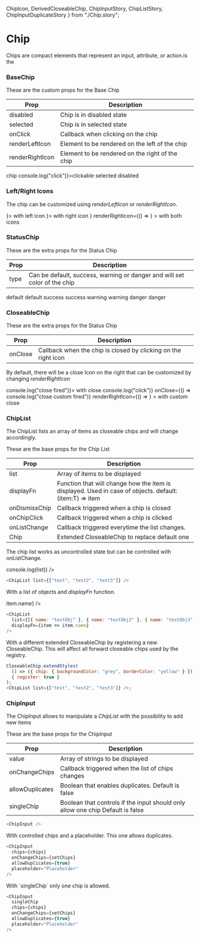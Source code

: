   ChipIcon,
  DerivedCloseableChip,
  ChipInputStory,
  ChipListStory,
  ChipInputDuplicateStory
} from "./Chip.story";

<Meta title="Components| Chip" />

# Chip

Chips are compact elements that represent an input, attribute, or action.is the

### BaseChip

These are the custom props for the Base Chip

<table width="100%">
  <thead>
    <tr>
      <th>Prop</th>
      <th>Description</th>
    </tr>
  </thead>
  <tbody>
    <tr>
      <td>disabled</td>
      <td>Chip is in disabled state</td>
    </tr>
    <tr>
      <td>selected</td>
      <td>Chip is in selected state</td>
    </tr>
    <tr>
      <td>onClick</td>
      <td>Callback when clicking on the chip</td>
    </tr>
    <tr>
      <td>renderLeftIcon</td>
      <td>Element to be rendered on the left of the chip</td>
    </tr>
    <tr>
      <td>renderRightIcon</td>
      <td>Element to be rendered on the right of the chip</td>
    </tr>
  </tbody>
</table>

<Preview>
  <Story name="BaseChip">
    <div
      style={{
        display: "flex",
        justifyContent: "space-around",
        alignItems: "center"
      }}
    >
      <BaseChip>chip</BaseChip>
      <BaseChip onClick={() => console.log("click")}>clickable</BaseChip>
      <BaseChip selected>selected</BaseChip>
      <BaseChip disabled>disabled</BaseChip>
    </div>
  </Story>
</Preview>

### Left/Right Icons

The chip can be customized using _renderLeftIcon_ or _renderRightIcon_.

<Preview>
  <Story name="IconChip">
    <div
      style={{
        display: "flex",
        justifyContent: "space-around",
        alignItems: "center"
      }}
    >
      <BaseChip renderLeftIcon={() => <ChipIcon type="left" name="add" />}>
        with left icon
      </BaseChip>
      <BaseChip renderRightIcon={() => <ChipIcon type="right" name="add" />}>
        with right icon
      </BaseChip>
      <BaseChip
        renderLeftIcon={() => <ChipIcon type="left" name="add" />}
        renderRightIcon={() => <ChipIcon type="right" name="arrow" />}
      >
        with both icons
      </BaseChip>
    </div>
  </Story>
</Preview>

### StatusChip

These are the extra props for the Status Chip

<table width="100%">
  <thead>
    <tr>
      <th>Prop</th>
      <th>Description</th>
    </tr>
  </thead>
  <tbody>
    <tr>
      <td>type</td>
      <td>
        Can be default, success, warning or danger and will set color of the
        chip
      </td>
    </tr>
  </tbody>
</table>

<Preview>
  <Story name="StatusChip">
    <div
      style={{
        display: "flex",
        justifyContent: "space-around",
        alignItems: "center"
      }}
    >
      <StatusChip type="default">default</StatusChip>
      <StatusChip type="default" selected>
        default
      </StatusChip>
      <StatusChip type="success">success</StatusChip>
      <StatusChip type="success" selected>
        success
      </StatusChip>
      <StatusChip type="warning">warning</StatusChip>
      <StatusChip type="warning" selected>
        warning
      </StatusChip>
      <StatusChip type="danger">danger</StatusChip>
      <StatusChip type="danger" selected>
        danger
      </StatusChip>
    </div>
  </Story>
</Preview>

### CloseableChip

These are the extra props for the Status Chip

<table width="100%">
  <thead>
    <tr>
      <th>Prop</th>
      <th>Description</th>
    </tr>
  </thead>
  <tbody>
    <tr>
      <td>onClose</td>
      <td>Callback when the chip is closed by clicking on the right icon</td>
    </tr>
  </tbody>
</table>

By default, there will be a close Icon on the right that can be customized by changing _renderRightIcon_

<Preview>
  <Story name="CloseableChip">
    <div
      style={{
        display: "flex",
        justifyContent: "space-around",
        alignItems: "center"
      }}
    >
      <CloseableChip onClose={() => console.log("close fired")}>
        with close
      </CloseableChip>
      <CloseableChip
        onClick={() => console.log("click")}
        onClose={() => console.log("close custom fired")}
        renderRightIcon={() => <ChipIcon name="arrow" size={8} />}
      >
        with custom close
      </CloseableChip>
    </div>
  </Story>
</Preview>

### ChipList

The ChipList lists an array of items as closeable chips and will change accordingly.

These are the base props for the Chip List

<table width="100%">
  <thead>
    <tr>
      <th>Prop</th>
      <th>Description</th>
    </tr>
  </thead>
  <tbody>
    <tr>
      <td>list</td>
      <td>Array of items to be displayed</td>
    </tr>
    <tr>
      <td>displayFn</td>
      <td>
        Function that will change how the item is displayed. Used in case of
        objects. default: (item:T) => item
      </td>
    </tr>
    <tr>
      <td>onDismissChip</td>
      <td>Callback triggered when a chip is closed</td>
    </tr>
    <tr>
      <td>onChipClick</td>
      <td>Callback triggered when a chip is clicked</td>
    </tr>
    <tr>
      <td>onListChange</td>
      <td>Callback triggered everytime the list changes. </td>
    </tr>
    <tr>
      <td>Chip</td>
      <td>Extended CloseableChip to replace default one</td>
    </tr>
  </tbody>
</table>

The chip list works as uncontrolled state but can be controlled with onListChange.

<Preview>
  <Story name="ChipList">
    <ChipList
      list={["test", "test2", "test3", "test", "test2", "test3"]}
      onListChange={list => console.log(list)}
    />
  </Story>
</Preview>

```javascript
<ChipList list={["test", "test2", "test3"]} />
```

With a list of objects and _displayFn_ function.

<Preview>
  <ChipList
    list={[{ name: "testObj" }, { name: "testObj2" }, { name: "testObj3" }]}
    displayFn={item => item.name}
  />
</Preview>

```javascript
<ChipList
  list={[{ name: "testObj" }, { name: "testObj2" }, { name: "testObj3" }]}
  displayFn={item => item.name}
/>
```

With a different extended CloseableChip by registering a new CloseableChip. This will affect all forward closeable chips used by the registry.

<Preview>
  <ChipListStory />
</Preview>

```javascript
CloseableChip.extendStyles(
  () => ({ chip: { backgroundColor: "grey", borderColor: "yellow" } }),
  { register: true }
);
<ChipList list={["test", "test2", "test3"]} />;
```

### ChipInput

The ChipInput allows to manipulate a _ChipList_ with the possibility to add new items

These are the base props for the ChipInput

<table width="100%">
  <thead>
    <tr>
      <th>Prop</th>
      <th>Description</th>
    </tr>
  </thead>
  <tbody>
    <tr>
      <td>value</td>
      <td>Array of strings to be displayed</td>
    </tr>
    <tr>
      <td>onChangeChips</td>
      <td>Callback triggered when the list of chips changes</td>
    </tr>
    <tr>
      <td>allowDuplicates</td>
      <td>Boolean that enables duplicates. Default is false</td>
    </tr>
    <tr>
      <td>singleChip</td>
      <td>
        Boolean that controls if the input should only allow one chip Default is
        false
      </td>
    </tr>
  </tbody>
</table>

<Preview>
  <Story name="ChipInput">
    <ChipInput />
  </Story>
</Preview>

```javascript
<ChipInput />
```

With controlled chips and a placeholder. This one allows duplicates.

<Preview>
  <ChipInputDuplicateStory />
</Preview>

```javascript
<ChipInput
  chips={chips}
  onChangeChips={setChips}
  allowDuplicates={true}
  placeholder="Placeholder"
/>
```

With ´singleChip´ only one chip is allowed.

<Preview>
  <ChipInputStory />
</Preview>

```javascript
<ChipInput
  singleChip
  chips={chips}
  onChangeChips={setChips}
  allowDuplicates={true}
  placeholder="Placeholder"
/>
```
